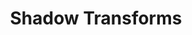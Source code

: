 ---
title: Shadow Transforms
description: Transforming in and out of shadow space.
sidebar:
  label: Shadow Transforms
  order: 1
  badge:
    text: Unfinished
    variant: caution
---